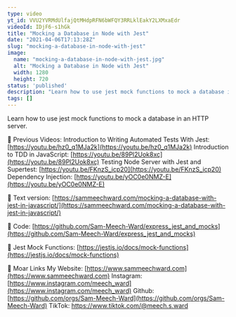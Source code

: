 ```yaml
---
type: video
yt_id: VVU2YVRMdUlfajQtMHdpRFN6bWFQY3RRLklEakY2LXMxaEdr
videoId: IDjF6-s1hGk
title: "Mocking a Database in Node with Jest"
date: "2021-04-06T17:13:28Z"
slug: "mocking-a-database-in-node-with-jest"
image: 
  name: "mocking-a-database-in-node-with-jest.jpg"
  alt: "Mocking a Database in Node with Jest"
  width: 1280
  height: 720
status: 'published'
description: "Learn how to use jest mock functions to mock a database in an HTTP server. "
tags: []
---
```


Learn how to use jest mock functions to mock a database in an HTTP server. 

🔗  Previous Videos:
Introduction to Writing Automated Tests With Jest: [https://youtu.be/hz0_q1MJa2k](https://youtu.be/hz0_q1MJa2k)
Introduction to TDD in JavaScript: [https://youtu.be/89Pl2Uok8xc](https://youtu.be/89Pl2Uok8xc)
Testing Node Server with Jest and Supertest: [https://youtu.be/FKnzS_icp20](https://youtu.be/FKnzS_icp20)
Dependency Injection: [https://youtu.be/yOC0e0NMZ-E](https://youtu.be/yOC0e0NMZ-E)

🔗  Text version:
[https://sammeechward.com/mocking-a-database-with-jest-in-javascript/](https://sammeechward.com/mocking-a-database-with-jest-in-javascript/)

🔗 Code:
[https://github.com/Sam-Meech-Ward/express_jest_and_mocks](https://github.com/Sam-Meech-Ward/express_jest_and_mocks)

🔗 Jest Mock Functions:
[https://jestjs.io/docs/mock-functions](https://jestjs.io/docs/mock-functions)

🔗 Moar Links
My Website: [https://www.sammeechward.com](https://www.sammeechward.com)
Instagram: [https://www.instagram.com/meech_ward](https://www.instagram.com/meech_ward)
Github: [https://github.com/orgs/Sam-Meech-Ward](https://github.com/orgs/Sam-Meech-Ward)
TikTok: https://www.tiktok.com/@meech.s.ward
